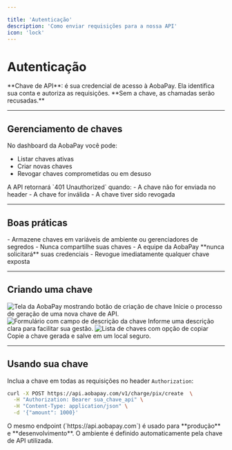 ```yaml
---

title: 'Autenticação'
description: 'Como enviar requisições para a nossa API'
icon: 'lock'
---
```


# <Icon icon="lock" type="solid"/> Autenticação

<Tip>  
**Chave de API**: é sua credencial de acesso à AobaPay.  
Ela identifica sua conta e autoriza as requisições.  
**Sem a chave, as chamadas serão recusadas.**  
</Tip>  

---

## <Icon icon="key" type="solid"/> Gerenciamento de chaves

No dashboard da AobaPay você pode:

* Listar chaves ativas
* Criar novas chaves
* Revogar chaves comprometidas ou em desuso

<Card title="Erro de Autenticação" icon="warning" horizontal>  
A API retornará `401 Unauthorized` quando:  
- A chave não for enviada no header  
- A chave for inválida  
- A chave tiver sido revogada  
</Card>  

---

## <Icon icon="shield-check" type="solid"/> Boas práticas

<Card title="Segurança" icon="light-emergency-on" horizontal>  
- Armazene chaves em variáveis de ambiente ou gerenciadores de segredos  
- Nunca compartilhe suas chaves  
- A equipe da AobaPay **nunca solicitará** suas credenciais  
- Revogue imediatamente qualquer chave exposta  
</Card>  

---

## <Icon icon="plus-circle" type="solid"/> Criando uma chave

<Steps>  
  <Step title="Acesse Integrações no Dashboard">  
    <img  
      src="/images/criar-chave-api.png"  
      className="rounded-lg"  
      alt="Tela da AobaPay mostrando botão de criação de chave"  
    />  
    <Card title="Clique em 'Criar Chave'">  
      Inicie o processo de geração de uma nova chave de API.  
    </Card>  
  </Step>  

  <Step title="Adicione uma descrição">  
    <img  
      src="/images/exemplo-de-chave-api.png"  
      className="rounded-lg"  
      alt="Formulário com campo de descrição da chave"  
    />  
    <Card title="Identifique a chave">  
      Informe uma descrição clara para facilitar sua gestão.  
    </Card>  
  </Step>  

  <Step title="Copie sua chave">  
    <img  
      src="/images/copiar-chave-api.png"  
      className="rounded-lg"  
      alt="Lista de chaves com opção de copiar"  
    />  
    <Card title="Armazene com segurança">  
      Copie a chave gerada e salve em um local seguro.  
    </Card>  
  </Step>  
</Steps>  

---

## <Icon icon="terminal" type="solid"/> Usando sua chave

Inclua a chave em todas as requisições no header `Authorization`:


```bash
curl -X POST https://api.aobapay.com/v1/charge/pix/create  \
  -H "Authorization: Bearer sua_chave_api" \
  -H "Content-Type: application/json" \
  -d '{"amount": 1000}'
```

<Card title="Importante" icon="info" horizontal>  
O mesmo endpoint (`https://api.aobapay.com`) é usado para **produção** e **desenvolvimento**.  
O ambiente é definido automaticamente pela chave de API utilizada.  
</Card>  
